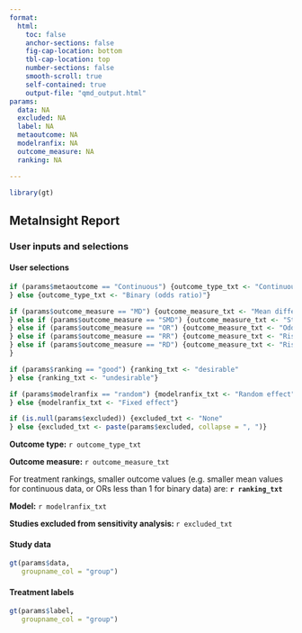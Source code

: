 ```yaml
---
format: 
  html: 
    toc: false
    anchor-sections: false
    fig-cap-location: bottom
    tbl-cap-location: top
    number-sections: false
    smooth-scroll: true
    self-contained: true
    output-file: "qmd_output.html"
params:
  data: NA
  excluded: NA
  label: NA
  metaoutcome: NA
  modelranfix: NA
  outcome_measure: NA
  ranking: NA

---
```


```r
library(gt)
```

## MetaInsight Report {.tabset}

### User inputs and selections {.tabset}

#### User selections

```r
if (params$metaoutcome == "Continuous") {outcome_type_txt <- "Continuous (mean difference)"
} else {outcome_type_txt <- "Binary (odds ratio)"}

if (params$outcome_measure == "MD") {outcome_measure_txt <- "Mean difference"
} else if (params$outcome_measure == "SMD") {outcome_measure_txt <- "Standardised mean difference"
} else if (params$outcome_measure == "OR") {outcome_measure_txt <- "Odds ratio"
} else if (params$outcome_measure == "RR") {outcome_measure_txt <- "Risk ratio"
} else if (params$outcome_measure == "RD") {outcome_measure_txt <- "Risk difference"
}

if (params$ranking == "good") {ranking_txt <- "desirable"
} else {ranking_txt <- "undesirable"}

if (params$modelranfix == "random") {modelranfix_txt <- "Random effect"
} else {modelranfix_txt <- "Fixed effect"}

if (is.null(params$excluded)) {excluded_txt <- "None"
} else {excluded_txt <- paste(params$excluded, collapse = ", ")}

```

**Outcome type:** `r outcome_type_txt`

**Outcome measure:** `r outcome_measure_txt`

For treatment rankings, smaller outcome values (e.g. smaller mean values for continuous data, or ORs less than 1 for binary data) are: **`r ranking_txt`**

**Model:** `r modelranfix_txt`

**Studies excluded from sensitivity analysis: ** `r excluded_txt` 

#### Study data 

```r
gt(params$data,
   groupname_col = "group")
```

#### Treatment labels

```r
gt(params$label,
   groupname_col = "group")
```


